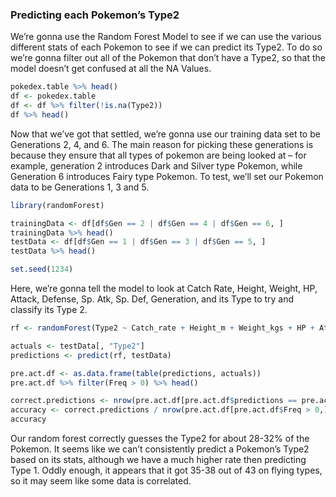### Predicting each Pokemon's Type2

We're gonna use the Random Forest Model to see if we can use the various different stats of each Pokemon to see if we can predict its Type2. To do so we're gonna filter out all of the Pokemon that don't have a Type2, so that the model doesn't get confused at all the NA Values. 

```r
pokedex.table %>% head()
df <- pokedex.table
df <- df %>% filter(!is.na(Type2))
df %>% head()
```

Now that we've got that settled, we're gonna use our training data set to be Generations 2, 4, and 6. The main reason for picking these generations is because they ensure that all types of pokemon are being looked at -- for example, generation 2 introduces Dark and Silver type Pokemon, while Generation 6 introduces Fairy type Pokemon. To test, we'll set our Pokemon data to be Generations 1, 3 and 5. 
```r
library(randomForest)

trainingData <- df[df$Gen == 2 | df$Gen == 4 | df$Gen == 6, ]
trainingData %>% head()
testData <- df[df$Gen == 1 | df$Gen == 3 | df$Gen == 5, ]
testData %>% head()

set.seed(1234)
```
Here, we're gonna tell the model to look at Catch Rate, Height, Weight, HP, Attack, Defense, Sp. Atk, Sp. Def, Generation, and its Type to try and classify its Type 2. 
```r
rf <- randomForest(Type2 ~ Catch_rate + Height_m + Weight_kgs + HP + Attack + Defense + Sp.Atk+ Sp.Def + Speed + Gen + Type1, importance = TRUE, mtry=1, data = trainingData, na.action=na.exclude)

actuals <- testData[, "Type2"]
predictions <- predict(rf, testData)

pre.act.df <- as.data.frame(table(predictions, actuals))
pre.act.df %>% filter(Freq > 0) %>% head()

correct.predictions <- nrow(pre.act.df[pre.act.df$predictions == pre.act.df$actuals,])
accuracy <- correct.predictions / nrow(pre.act.df[pre.act.df$Freq > 0,])
accuracy
```


Our random forest correctly guesses the Type2 for about 28-32% of the Pokemon. It seems like we can't consistently predict a Pokemon's Type2 based on its stats, although we have a much higher rate then predicting Type 1. Oddly enough, it appears that it got 35-38 out of 43 on flying types, so it may seem like some data is correlated.

